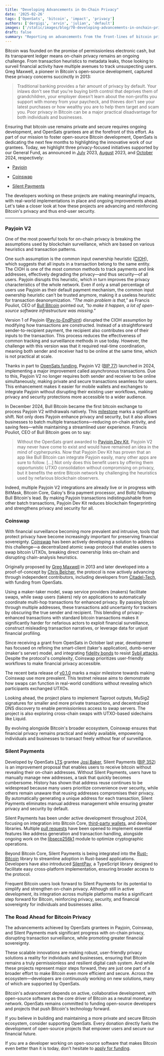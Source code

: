 ```yaml
---
title: "Developing Advancements in On-Chain Privacy"
date: '2025-02-26'
tags: ['OpenSats', 'bitcoin', 'impact', 'privacy']
authors: ['dergigi', 'arvin', 'julian', 'default']
images: ['/static/images/blog/70-developing-advancements-in-onchain-privacy.jpg']
draft: false
summary: "Reporting on advancements from the front-lines of bitcoin privacy development."
---
```


Bitcoin was founded on the promise of permissionless electronic cash, but its
transparent ledger means on-chain privacy remains an ongoing challenge. From
transaction heuristics to metadata leaks, those looking to surveil financial
activity have multiple avenues to track unsuspecting users. Greg Maxwell, a
pioneer in Bitcoin's open-source development, captured these privacy concerns
succinctly in 2013:

>Traditional banking provides a fair amount of privacy by default. Your inlaws
>don't see that you're buying birth control that deprives them of grandchildren,
>your employer doesn't learn about the non-profits you support with money from
>your paycheck, and thieves don't see your latest purchases or how wealthy you
>are to help them target and scam you. Poor privacy in Bitcoin can be a major
>practical disadvantage for both individuals and businesses.

Ensuring that bitcoin use remains private and secure requires ongoing
development, and OpenSats grantees are at the forefront of this effort. As part
of our mission to foster open-source Bitcoin development, OpenSats is dedicating
the next few months to highlighting the innovative work of our grantees. Today,
we highlight three privacy-focused initiatives supported by our General Fund, as
announced in [July](/blog/bitcoin-grants-july-2023#payjoin-dev-kit) 2023,
[August](/blog/josi-baker-receives-opensats-lts-grant) 2023, and
[October](/blog/8th-wave-of-bitcoin-grants#citadel-tech) 2024, respectively:

- [Payjoin](#async-payjoin)

- [Coinswap](#coinswap)

- [Silent Payments](#silent-payments)

The developers working on these projects are making meaningful impacts, with
real-world implementations in place and ongoing improvements ahead. Let's take a
closer look at how these projects are advancing and reinforcing Bitcoin's
privacy and thus end-user security.

---

### Payjoin V2

One of the most powerful tools for on-chain privacy is breaking the assumptions
used by blockchain surveillance, which are based on various heuristics and
transaction patterns.

One such assumption is the common input ownership heuristic
([CIOH](https://en.bitcoin.it/wiki/Common-input-ownership_heuristic)), which
suggests that all inputs in a transaction belong to the same entity. The CIOH is
one of the most common methods to track payments and link addresses, effectively
degrading the privacy—and thus security—of all users. Payjoin disrupts this
heuristic, which in turn improves the privacy characteristics of the whole
network. Even if only a small percentage of users use Payjoin as their default
payment mechanism, the common input ownership heuristic can't be trusted
anymore, making it a useless heuristic for transaction deanonymization. *"The
main problem is that,"* as Francis Pouliot, CEO of [Bull
Bitcoin](https://www.bullbitcoin.com/) pointed out, *"to make it happen, a lot of
open-source software infrastructure was missing."*

Version 1 of Payjoin ([Pay-to-EndPoint](https://en.bitcoin.it/wiki/PayJoin))
disrupted the CIOH assumption by modifying how transactions are constructed.
Instead of a straightforward sender-to-recipient payment, the recipient also
contributes one of their inputs to the transaction. This process reduces the
effectiveness of common tracking and surveillance methods in use today. However,
the challenge with this version was that it required real-time coordination,
meaning both sender and receiver had to be online at the same time, which is not
practical at scale.

Thanks in part to [OpenSats
funding](/blog/bitcoin-grants-july-2023#payjoin-dev-kit), Payjoin V2 ([BIP
77](https://github.com/bitcoin/bips/pull/1483)) launched in 2024, implementing a
major improvement called asynchronous transactions. Due to this, Payjoin V2 no
longer requires both sender and receiver to be online simultaneously, making
private and secure transactions seamless for users. This enhancement makes it
easier for mobile wallets and exchanges to integrate Payjoin without disrupting
their existing user workflows, making privacy and security protections more
accessible to a wider audience.

In December 2024, Bull Bitcoin became the first bitcoin exchange to process
Payjoin V2 withdrawals natively. This
[milestone](https://www.bullbitcoin.com/blog/bull-bitcoin-wallet-payjoin) marks
a significant shift. Not only does Payjoin enhance privacy and security, but it
also allows businesses to batch multiple transactions—reducing on-chain
activity, and saving fees—while maintaining a streamlined user experience.
Francis Pouliot, CEO of Bull Bitcoin goes on to say:

>Without the OpenSats grant awarded to [Payjoin Dev
>Kit](https://github.com/payjoin), Payjoin V2 may never have come to exist and
>would have remained an idea in the mind of cypherpunks. Now that Payjoin Dev
>Kit has proven that an app like Bull Bitcoin can integrate Payjoin easily, many
>other apps are sure to follow. [...] Not only does this benefit users by
>offering them opportunistic UTXO consolidation without compromising on privacy,
>but it benefits the entire Bitcoin network by challenging the heuristics used
>by nefarious blockchain observers.

Indeed, multiple Payjoin V2 integrations are already live or in progress with
BitMask, Bitcoin Core, Galoy's Bria payment processor, and Boltz following Bull
Bitcoin's lead. By making Payjoin transactions indistinguishable from other
batch transactions, Payjoin Dev Kit reduces blockchain fingerprinting and
strengthens privacy and security for all.

### Coinswap

With financial surveillance becoming more prevalent and intrusive, tools that
protect privacy have become increasingly important for preserving financial
sovereignty. [Coinswap] has been actively developing a solution to address this
challenge—a decentralized atomic swap protocol that enables users to swap
bitcoin UTXOs, breaking direct ownership links on-chain and disrupting
chain-analysis heuristics.

Originally proposed by [Greg
Maxwell](https://bitcointalk.org/index.php?topic=321228.0) in 2013 and later
developed into a proof-of-concept by [Chris Belcher], the protocol is now
actively advancing through independent contributors, including developers from
[Citadel-Tech](https://github.com/citadel-tech), with funding from OpenSats.

Using a maker-taker model, swap service providers (makers) facilitate swaps,
while swap users (takers) rely on applications to automatically coordinate
multi-hop transactions for enhanced privacy. By passing bitcoin through multiple
addresses, these transactions add uncertainty for trackers by obscuring the true
sender and recipient. This blending of privacy-enhanced transactions with
standard bitcoin transactions makes it significantly harder for nefarious actors
to exploit financial surveillance, construct misleading transaction narratives,
or leverage data for unjust financial profiling.

Since receiving a grant from OpenSats in October last year, development has
focused on refining the smart-client (taker's application), dumb-server (maker's
server) model, and integrating [fidelity
bonds](https://jamdocs.org/glossary/#fidelity-bond) to resist [Sybil
attacks](https://en.wikipedia.org/wiki/Sybil_attack). Despite the protocol's
complexity, Coinswap prioritizes user-friendly workflows to make financial
privacy accessible.

The recent beta release of
[v0.1.0](https://github.com/citadel-tech/coinswap/milestone/1) marks a major
milestone towards making Coinswap use more prevalent. This testnet release aims
to demonstrate how swaps can function in real-world conditions without revealing
which participants exchanged UTXOs.

Looking ahead, the project plans to implement Taproot outputs, MuSig2 signatures
for smaller and more private transactions, and decentralized DNS discovery to
enable permissionless access to swap servers. The project is also exploring
cross-chain swaps with UTXO-based sidechains like Liquid.

By evolving alongside Bitcoin's broader ecosystem, Coinswap ensures that
financial privacy remains practical and widely available, empowering individuals
and businesses to transact freely without fear of surveillance.

### Silent Payments

Developed by OpenSats
[LTS](/blog/announcing-lts-grant-program-to-support-bitcoin-core-contributors)
grantee [Josi Baker](/blog/josi-baker-receives-opensats-lts-grant), Silent
Payments ([BIP
352](https://github.com/bitcoin/bips/blob/master/bip-0352.mediawiki)) is an
improvement proposal that enables users to receive bitcoin without revealing
their on-chain addresses. Without Silent Payments, users have to manually manage
new addresses, a task that quickly becomes cumbersome. History has shown that
address reuse continues to be widespread because many users prioritize
convenience over security, while others remain unaware that reusing addresses
compromises their privacy. By automatically generating a unique address for each
transaction, Silent Payments eliminates manual address management while ensuring
greater privacy and security by default.

Silent Payments has been under active development throughout 2024, focusing on
integration into Bitcoin Core, [third-party
wallets](https://silentpayments.xyz/docs/wallets/), and developer libraries.
Multiple [pull requests](https://github.com/bitcoin/bitcoin/issues/28536) have
been opened to implement essential features like address generation and
transaction handling, alongside ongoing work on the [libsecp256k1] module to
optimize cryptographic operations.

Beyond Bitcoin Core, Silent Payments is being integrated into the [Rust-Bitcoin]
library to streamline adoption in Rust-based applications. Developers have also
introduced [SilentPay], a TypeScript library designed to facilitate easy
cross-platform implementation, ensuring broader access to the protocol.

Frequent Bitcoin users look forward to Silent Payments for its potential to
simplify and strengthen on-chain privacy. Although still in active development,
its integration across multiple platforms marks a significant step forward for
Bitcoin, reinforcing privacy, security, and financial sovereignty for
individuals and businesses alike.

### The Road Ahead for Bitcoin Privacy

The advancements achieved by OpenSats grantees in Payjoin, Coinswap, and Silent
Payments mark significant progress with on-chain privacy, disrupting transaction
surveillance, while promoting greater financial sovereignty.

These scalable innovations are making robust, user-friendly privacy solutions a
reality for individuals and businesses, ensuring that Bitcoin remains a truly
permissionless and resilient digital cash system. And while these projects
represent major steps forward, they are just one part of a broader effort to
make Bitcoin even more efficient and secure. Across the ecosystem—developers are
continuously working on new solutions, many of which are supported by OpenSats.

Bitcoin's advancement depends on active, collaborative development, with
open-source software as the core driver of Bitcoin as a neutral monetary
network. OpenSats remains committed to funding open-source developers and
projects that push Bitcoin's technology forward.

If you believe in building and maintaining a more private and secure Bitcoin
ecosystem, consider supporting OpenSats. Every donation directly fuels the
development of open-source projects that empower users and secure our financial
future.

<center>
    <DonateToGeneralFundButton/>
</center>

If you are a developer working on open-source software that makes Bitcoin even
better than it is today, don't hesitate to [apply for funding](/apply).

[Coinswap]: https://github.com/citadel-tech/Coinswap-Protocol-Specification/blob/main/v1/0_introduction.md#introduction
[Chris Belcher]: https://gist.github.com/chris-belcher/9144bd57a91c194e332fb5ca371d0964
[libsecp256k1]: https://github.com/bitcoin-core/secp256k1?tab=readme-ov-file#libsecp256k1
[Rust-Bitcoin]: https://github.com/rust-bitcoin/rust-bitcoin?tab=readme-ov-file#rust-bitcoin
[SilentPay]: https://github.com/Bitshala-Incubator/silent-pay?tab=readme-ov-file#silentpay---a-wallet-library-for-silent-payments
